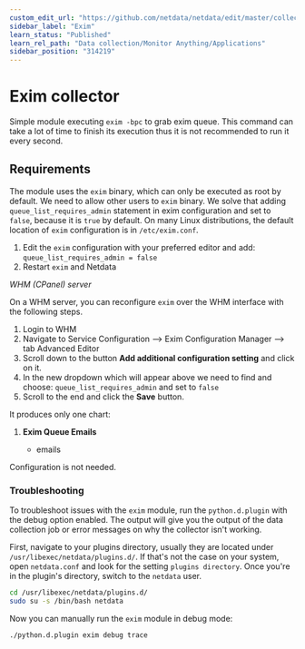 ```yaml
---
custom_edit_url: "https://github.com/netdata/netdata/edit/master/collectors/python.d.plugin/exim/README.md"
sidebar_label: "Exim"
learn_status: "Published"
learn_rel_path: "Data collection/Monitor Anything/Applications"
sidebar_position: "314219"
---
```



# Exim collector

Simple module executing `exim -bpc` to grab exim queue.
This command can take a lot of time to finish its execution thus it is not recommended to run it every second.

## Requirements

The module uses the `exim` binary, which can only be executed as root by default. We need to allow other users to `exim` binary. We solve that adding `queue_list_requires_admin` statement in exim configuration and set to `false`, because it is `true` by default. On many Linux distributions, the default location of `exim` configuration is in `/etc/exim.conf`.

1. Edit the `exim` configuration with your preferred editor and add:
`queue_list_requires_admin = false`
2. Restart `exim` and Netdata

*WHM (CPanel) server*

On a WHM server, you can reconfigure `exim` over the WHM interface with the following steps.

1. Login to WHM
2. Navigate to Service Configuration --> Exim Configuration Manager --> tab Advanced Editor
3. Scroll down to the button **Add additional configuration setting** and click on it.
4. In the new dropdown which will appear above we need to find and choose:
`queue_list_requires_admin` and set to `false` 
5. Scroll to the end and click the **Save** button.

It produces only one chart:

1.  **Exim Queue Emails**

    -   emails

Configuration is not needed.




### Troubleshooting

To troubleshoot issues with the `exim` module, run the `python.d.plugin` with the debug option enabled. The 
output will give you the output of the data collection job or error messages on why the collector isn't working.

First, navigate to your plugins directory, usually they are located under `/usr/libexec/netdata/plugins.d/`. If that's 
not the case on your system, open `netdata.conf` and look for the setting `plugins directory`. Once you're in the 
plugin's directory, switch to the `netdata` user.

```bash
cd /usr/libexec/netdata/plugins.d/
sudo su -s /bin/bash netdata
```

Now you can manually run the `exim` module in debug mode:

```bash
./python.d.plugin exim debug trace
```

